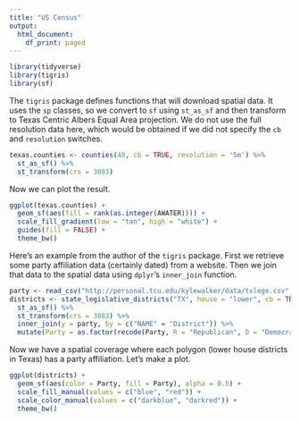 ```yaml
---
title: "US Census"
output:
  html_document:
    df_print: paged
---
```


```r
library(tidyverse)
library(tigris)
library(sf)
```

The `tigris` package defines functions that will download spatial data. It uses the `sp` classes, so we convert to `sf` using `st_as_sf` and then transform to Texas Centric Albers Equal Area projection. We do not use the full resolution data here, which would be obtained if we did not specify the `cb` and `resolution` switches.

```r
texas.counties <- counties(48, cb = TRUE, resolution = '5m') %>%
  st_as_sf() %>%
  st_transform(crs = 3083)
```

Now we can plot the result.

```r
ggplot(texas.counties) +
  geom_sf(aes(fill = rank(as.integer(AWATER)))) +
  scale_fill_gradient(low = "tan", high = "white") +
  guides(fill = FALSE) +
  theme_bw()
```

Here's an example from the author of the `tigris` package. First we retrieve some party affiliation data (certainly dated) from a website. Then we join that data to the spatial data using `dplyr`'s `inner_join` function.

```r
party <- read_csv("http://personal.tcu.edu/kylewalker/data/txlege.csv", col_types = cols())
districts <- state_legislative_districts("TX", house = "lower", cb = TRUE) %>%
  st_as_sf() %>%
  st_transform(crs = 3083) %>%
  inner_join(y = party, by = c("NAME" = "District")) %>%
  mutate(Party = as.factor(recode(Party, R = "Republican", D = "Democrat")))
```

Now we have a spatial coverage where each polygon (lower house districts in Texas) has a party affiliation. Let's make a plot.

```r
ggplot(districts) +
  geom_sf(aes(color = Party, fill = Party), alpha = 0.5) +
  scale_fill_manual(values = c("blue", "red")) +
  scale_color_manual(values = c("darkblue", "darkred")) +
  theme_bw()
```
